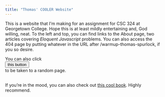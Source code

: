 ```yaml
---
title: "Thomas' COOLER Website"
---
```


This is a website that I'm making for an assignment for CSC 324 at Georgetown College. Hope this is at least mildly entertaining and, God willing, neat. To the left and top, you can find links to the About page, two articles covering *Eloquent Javascript* problems. You can also access the 404 page by putting whatever in the URL after /warmup-thomas-spurlock, if you so desire.

```{=html}
You can also click  
<div id="button">
    <button id = "random" type="button" class="btn btn-primary">this button
    </button>
    <script src="js/random.js"></script>
</div> to be taken to a random page.
<br>
<br>
```

If you're in the mood, you can also check out [this cool book](https://www.newadvent.org/fathers/1201.htm){target="_blank"}. Highly recommend.
